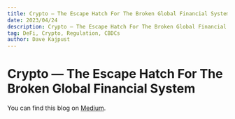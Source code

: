 ```yaml
---
title: Crypto — The Escape Hatch For The Broken Global Financial System
date: 2023/04/24
description: Crypto — The Escape Hatch For The Broken Global Financial System
tag: DeFi, Crypto, Regulation, CBDCs
author: Dave Kajpust
---
```


# Crypto — The Escape Hatch For The Broken Global Financial System

You can find this blog on [Medium](https://medium.com/@davekaj/crypto-the-escape-hatch-for-the-global-financial-system-ef544b42ff52).